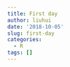 ```yaml
---
title: First day
author: liuhui
date: '2018-10-05'
slug: first-day
categories:
  - R
tags: []
---
```

